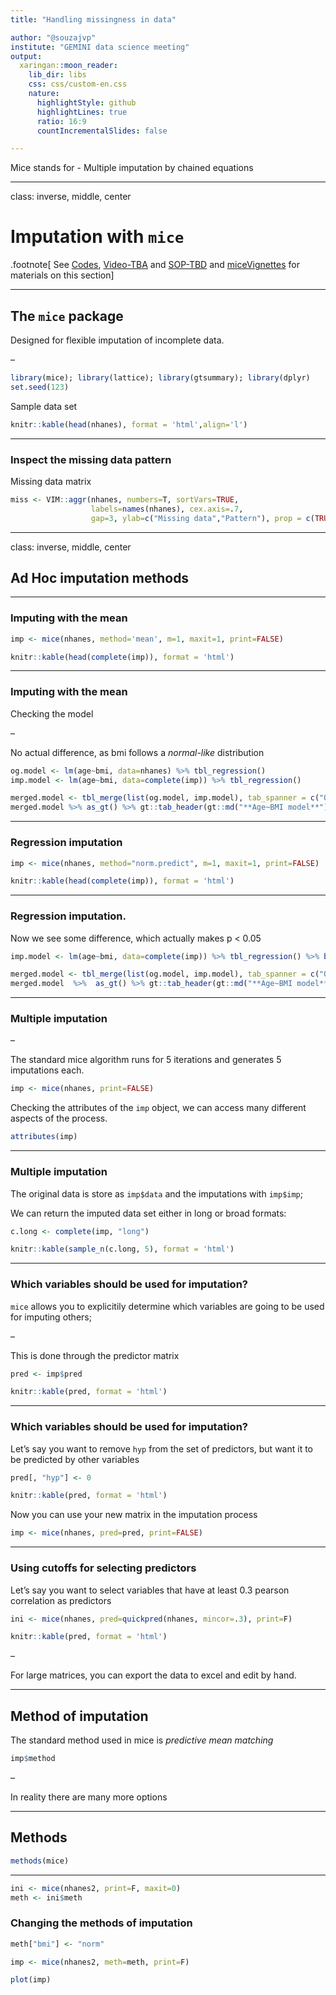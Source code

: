 ```yaml
---
title: "Handling missingness in data"

author: "@souzajvp"
institute: "GEMINI data science meeting"
output:
  xaringan::moon_reader:
    lib_dir: libs
    css: css/custom-en.css
    nature:
      highlightStyle: github
      highlightLines: true
      ratio: 16:9
      countIncrementalSlides: false

---
```

<style>

.center2 {
  margin: 0;
  position: absolute;
  top: 50%;
  left: 50%;
  -ms-transform: translate(-50%, -50%);
  transform: translate(-50%, -50%);
}

</style>

Mice stands for - Multiple imputation by chained equations

---

class: inverse, middle, center

# Imputation with `mice`

.footnote[
See [Codes](https://github.com/gemini-duke/toolbox/tree/main/missingness_analysis), [Video-TBA]() and [SOP-TBD]() and [miceVignettes](https://www.gerkovink.com/miceVignettes/) for materials on this section
]

---

## The `mice` package  

Designed for flexible imputation of incomplete data. 

--

```r
library(mice); library(lattice); library(gtsummary); library(dplyr)
set.seed(123)
```

Sample data set
```r
knitr::kable(head(nhanes), format = 'html',align='l')
```

---

### Inspect the missing data pattern

Missing data matrix
```r
miss <- VIM::aggr(nhanes, numbers=T, sortVars=TRUE,
                  labels=names(nhanes), cex.axis=.7,
                  gap=3, ylab=c("Missing data","Pattern"), prop = c(TRUE, FALSE))

```

---

class: inverse, middle, center

## Ad Hoc imputation methods

---

### Imputing with the mean

```r
imp <- mice(nhanes, method='mean', m=1, maxit=1, print=FALSE)
```

```r
knitr::kable(head(complete(imp)), format = 'html')
```

---

### Imputing with the mean

Checking the model

--


No actual difference, as bmi follows a *normal-like* distribution


```r
og.model <- lm(age~bmi, data=nhanes) %>% tbl_regression()
imp.model <- lm(age~bmi, data=complete(imp)) %>% tbl_regression()

merged.model <- tbl_merge(list(og.model, imp.model), tab_spanner = c("Og. data", "Mean-imputed")) 
merged.model %>% as_gt() %>% gt::tab_header(gt::md("**Age~BMI model**"))

```



---

### Regression imputation

```r
imp <- mice(nhanes, method="norm.predict", m=1, maxit=1, print=FALSE)
```

```r
knitr::kable(head(complete(imp)), format = 'html')
```

---

### Regression imputation.

Now we see some difference, which actually makes p < 0.05
```r
imp.model <- lm(age~bmi, data=complete(imp)) %>% tbl_regression() %>% bold_p()

merged.model <- tbl_merge(list(og.model, imp.model), tab_spanner = c("Og. data", "Regression-imputed")) 
merged.model  %>%  as_gt() %>% gt::tab_header(gt::md("**Age~BMI model**"))
```

---

### Multiple imputation

--

The standard mice algorithm runs for 5 iterations and generates 5 imputations each.
```r
imp <- mice(nhanes, print=FALSE)
```

Checking the attributes of the `imp` object, we can access many different aspects of the process.
```r
attributes(imp)
```



---

### Multiple imputation

The original data is store as `imp$data` and the imputations with `imp$imp`;

We can return the imputed data set either in long or broad formats:
```r
c.long <- complete(imp, "long")
```

```r
knitr::kable(sample_n(c.long, 5), format = 'html')
```

---

### Which variables should be used for imputation?

`mice` allows you to explicitily determine which variables are going to be used for imputing others;

--

This is done through the predictor matrix
```r
pred <- imp$pred
```

```r
knitr::kable(pred, format = 'html')
```

---

### Which variables should be used for imputation?

Let's say you want to remove `hyp` from the set of predictors, but want it to be predicted by other variables
```r
pred[, "hyp"] <- 0
```

```r
knitr::kable(pred, format = 'html')
```


Now you can use your new matrix in the imputation process
```r
imp <- mice(nhanes, pred=pred, print=FALSE)
```

---

### Using cutoffs for selecting predictors

Let's say you want to  select variables that have at least 0.3 pearson correlation as predictors

```r
ini <- mice(nhanes, pred=quickpred(nhanes, mincor=.3), print=F)
```

```r
knitr::kable(pred, format = 'html')
```

--

For large matrices, you can export the data to excel and edit by hand.

---

## Method of imputation

The standard method used in mice is *predictive mean matching*
```r
imp$method
```

--

In reality there are many more options

---

## Methods

```r
methods(mice)
```

---

```r
ini <- mice(nhanes2, print=F, maxit=0)
meth <- ini$meth
```

### Changing the methods of imputation

```r
meth["bmi"] <- "norm"
```

```r
imp <- mice(nhanes2, meth=meth, print=F)
```

```r
plot(imp)
```

## 